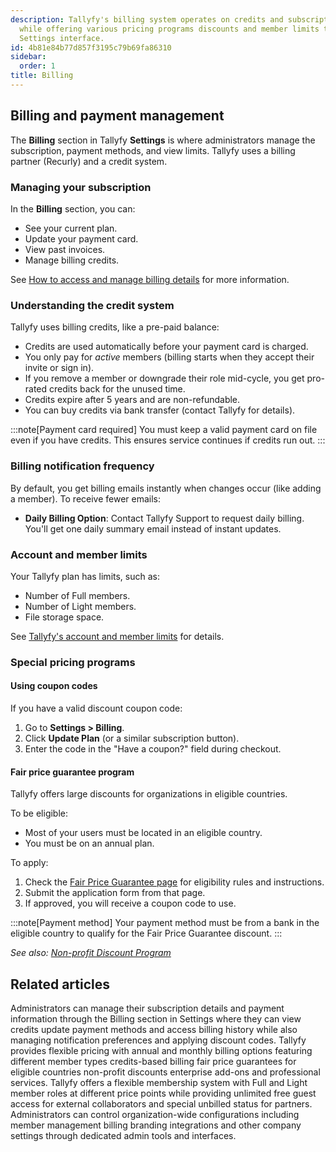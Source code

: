 ```yaml
---
description: Tallyfy's billing system operates on credits and subscription management
  while offering various pricing programs discounts and member limits through their
  Settings interface.
id: 4b81e84b77d857f3195c79b69fa86310
sidebar:
  order: 1
title: Billing
---
```



## Billing and payment management

The **Billing** section in Tallyfy **Settings** is where administrators manage the subscription, payment methods, and view limits. Tallyfy uses a billing partner (Recurly) and a credit system.

### Managing your subscription

In the **Billing** section, you can:
*   See your current plan.
*   Update your payment card.
*   View past invoices.
*   Manage billing credits.

See [How to access and manage billing details](/products/pro/settings/billing/how-to-access-and-manage-my-billing-details/) for more information.

### Understanding the credit system

Tallyfy uses billing credits, like a pre-paid balance:

*   Credits are used automatically before your payment card is charged.
*   You only pay for *active* members (billing starts when they accept their invite or sign in).
*   If you remove a member or downgrade their role mid-cycle, you get pro-rated credits back for the unused time.
*   Credits expire after 5 years and are non-refundable.
*   You can buy credits via bank transfer (contact Tallyfy for details).

:::note[Payment card required]
You must keep a valid payment card on file even if you have credits. This ensures service continues if credits run out.
:::

### Billing notification frequency

By default, you get billing emails instantly when changes occur (like adding a member). To receive fewer emails:

*   **Daily Billing Option**: Contact Tallyfy Support to request daily billing. You'll get one daily summary email instead of instant updates.

### Account and member limits

Your Tallyfy plan has limits, such as:
*   Number of Full members.
*   Number of Light members.
*   File storage space.

See [Tallyfy's account and member limits](/products/pro/settings/billing/what-are-tallyfys-account-and-member-limits/) for details.

### Special pricing programs

#### Using coupon codes

If you have a valid discount coupon code:
<Steps>
1. Go to **Settings > Billing**.
2. Click **Update Plan** (or a similar subscription button).
3. Enter the code in the "Have a coupon?" field during checkout.
</Steps>

#### Fair price guarantee program

Tallyfy offers large discounts for organizations in eligible countries.

To be eligible:
*   Most of your users must be located in an eligible country.
*   You must be on an annual plan.

To apply:
<Steps>
1. Check the [Fair Price Guarantee page](https://tallyfy.com/pricing/fair-price-guarantee/) for eligibility rules and instructions.
2. Submit the application form from that page.
3. If approved, you will receive a coupon code to use.
</Steps>

:::note[Payment method]
Your payment method must be from a bank in the eligible country to qualify for the Fair Price Guarantee discount.
:::

*See also: [Non-profit Discount Program](/products/pro/pricing/how-to-apply-for-tallyfys-nonprofit-program-discount/)*


<PageTree />


## Related articles
<CardGrid>
<LinkTitleCard header="<b>Billing > Access and manage my billing details</b>" href="/products/pro/settings/billing/how-to-access-and-manage-my-billing-details/" > Administrators can manage their subscription details and payment information through the Billing section in Settings where they can view credits update payment methods and access billing history while also managing notification preferences and applying discount codes. </LinkTitleCard>
<LinkTitleCard header="<b>Pro > Pricing</b>" href="/products/pro/pricing/" > Tallyfy provides flexible pricing with annual and monthly billing options featuring different member types credits-based billing fair price guarantees for eligible countries non-profit discounts enterprise add-ons and professional services. </LinkTitleCard>
<LinkTitleCard header="<b>Billing > Tallyfy's Account and Member Limits</b>" href="/products/pro/settings/billing/what-are-tallyfys-account-and-member-limits/" > Tallyfy offers a flexible membership system with Full and Light member roles at different price points while providing unlimited free guest access for external collaborators and special unbilled status for partners. </LinkTitleCard>
<LinkTitleCard header="<b>Settings > Organization settings</b>" href="/products/pro/settings/org-settings/" > Administrators can control organization-wide configurations including member management billing branding integrations and other company settings through dedicated admin tools and interfaces. </LinkTitleCard>
</CardGrid>